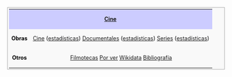 <center>
<table width=100% align=center style="border: 1px solid #aaa; background-color: #f9f9f9; color: black; margin: 10px 0px 10px 0px; padding: 0.2em; font-size: 90%;">
<tr><th colspan=2 align=center style="font-weight: normal;background-color: #ccccff;">'''[[Cine]]'''</th></tr>
<tr>
<td align=center>'''Obras'''</td>
<td align=center>[[{{:rootpath}}/cine/cine|Cine]] ([[{{:rootpath}}/cine/estadisticas cine|estadísticas]]){{o}} [[{{:rootpath}}/cine/documentales|Documentales]] ([[{{:rootpath}}/cine/documentales#Tabla completa|estadísticas]]){{o}} [[{{:rootpath}}/cine/series|Series]] ([[{{:rootpath}}/cine/series#Tabla completa|estadísticas]])
</tr>
<tr>
<td align=center>'''Otros'''</td>
<td align=center>[[{{:rootpath}}/cine/filmotecas|Filmotecas]]{{o}} [[{{:rootpath}}/cine/porver|Por ver]]{{o}} [[{{:rootpath}}/cine/cine wikidata|Wikidata]]{{o}} [[{{:rootpath}}/cine/bibliografia cine|Bibliografía]]</td>
</tr>
<!-- [[cine mudo espana]] [[cine rda]]-->
</table>
</center>
